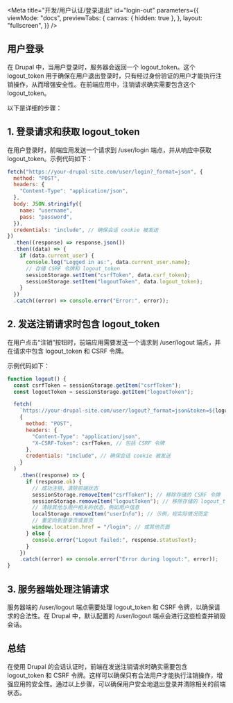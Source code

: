 
<Meta
  title="开发/用户认证/登录退出"
  id="login-out"
  parameters={{
    viewMode: "docs",
    previewTabs: {
      canvas: { hidden: true },
    },
    layout: "fullscreen",
  }}
/>

## 用户登录

在 Drupal 中，当用户登录时，服务器会返回一个 logout_token。这个 logout_token 用于确保在用户退出登录时，只有经过身份验证的用户才能执行注销操作，从而增强安全性。在前端应用中，注销请求确实需要包含这个 logout_token。

以下是详细的步骤：

## 1. 登录请求和获取 logout_token

在用户登录时，前端应用发送一个请求到 /user/login 端点，并从响应中获取 logout_token。示例代码如下：

```javascript
fetch("https://your-drupal-site.com/user/login?_format=json", {
  method: "POST",
  headers: {
    "Content-Type": "application/json",
  },
  body: JSON.stringify({
    name: "username",
    pass: "password",
  }),
  credentials: "include", // 确保会话 cookie 被发送
})
  .then((response) => response.json())
  .then((data) => {
    if (data.current_user) {
      console.log("Logged in as:", data.current_user.name);
      // 存储 CSRF 令牌和 logout_token
      sessionStorage.setItem("csrfToken", data.csrf_token);
      sessionStorage.setItem("logoutToken", data.logout_token);
    }
  })
  .catch((error) => console.error("Error:", error));
```

## 2. 发送注销请求时包含 logout_token

在用户点击“注销”按钮时，前端应用需要发送一个请求到 /user/logout 端点，并在请求中包含 logout_token 和 CSRF 令牌。

示例代码如下：

```javascript
function logout() {
  const csrfToken = sessionStorage.getItem("csrfToken");
  const logoutToken = sessionStorage.getItem("logoutToken");

  fetch(
    `https://your-drupal-site.com/user/logout?_format=json&token=${logoutToken}`,
    {
      method: "POST",
      headers: {
        "Content-Type": "application/json",
        "X-CSRF-Token": csrfToken, // 包括 CSRF 令牌
      },
      credentials: "include", // 确保会话 cookie 被发送
    }
  )
    .then((response) => {
      if (response.ok) {
        // 成功注销，清除前端状态
        sessionStorage.removeItem("csrfToken"); // 移除存储的 CSRF 令牌
        sessionStorage.removeItem("logoutToken"); // 移除存储的 logout_token
        // 清除其他与用户相关的状态，例如用户信息
        localStorage.removeItem("userInfo"); // 示例，视实际情况而定
        // 重定向到登录页或首页
        window.location.href = "/login"; // 或其他页面
      } else {
        console.error("Logout failed:", response.statusText);
      }
    })
    .catch((error) => console.error("Error during logout:", error));
}
```

## 3. 服务器端处理注销请求

服务器端的 /user/logout 端点需要处理 logout_token 和 CSRF 令牌，以确保请求的合法性。在 Drupal 中，默认配置的 /user/logout 端点会进行这些检查并销毁会话。

## 总结

在使用 Drupal 的会话认证时，前端在发送注销请求时确实需要包含 logout_token 和 CSRF 令牌。这样可以确保只有合法用户才能执行注销操作，增强应用的安全性。通过以上步骤，可以确保用户安全地退出登录并清除相关的前端状态。
